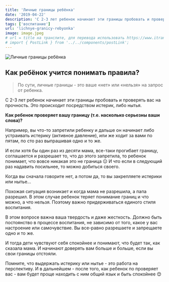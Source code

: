 ```yaml
---
title: 'Личные границы ребёнка'
date: '2019-04-22'
description: 'С 2-3 лет ребенок начинает эти границы пробовать и проверять вас на прочность. Это происходит посредством истерик, либо нытья. Как ребенок проверяет вашу границу (т.е. насколько серьезны ваши слова)?'
tags: ['воспитание']
url: 'lichnye-granicy-rebyonka'
image: image.jpeg
# url = title на транслите, для перевода использовать https://www.itranslit.com/
# import { PostLink } from '../../components/postLink';
---
```


![Личные границы ребёнка](./image.jpeg)

## Как ребёнок учится понимать правила?

> По сути, личные границы - это ваше «нет» или «нельзя» на запрос от ребенка.

С 2-3 лет ребенок начинает эти границы пробовать и проверять вас на прочность. Это происходит посредством истерик, либо нытья.

**Как ребенок проверяет вашу границу (т.е. насколько серьезны ваши слова)?**

Например, вы что-то запретили ребенку и дальше он начинает либо устраивать истерику (активное давление), или же ходит за вами по пятам, по сто раз выпрашивая одно и то же.

И если хотя бы один раз из десяти мама, все-таки прогибает границу, соглашается и разрешает то, что до этого запретила, то ребенок понимает, что вовсе никакая это не граница 😑 И что если в следующий раз надавить посильнее, то можно добиться своего.

Когда вы сначала говорите нет, а потом да, то вы закрепляете истерики или нытье...

Похожая ситуация возникает и когда мама не разрешила, а папа разрешил. В этом случае ребенок теряет понимание границ и что можно, а что нельзя. Поэтому важно придерживаться единого стиля воспитания.

В этом вопросе важна ваша твердость и даже жесткость. Должно быть постоянство в процессе воспитания, не зависимо от того, какое у вас настроение или самочувствие. Вы все-равно разрешаете и запрещаете одно и то же.

И тогда дети чувствуют себя спокойнее и понимают, что будет так, как сказала мама. И начинают доверять вам больше и больше, если вы свои границы отстояли.

Помните, что выдержать истерику или нытье - это работа на перспективу. И в дальнейшем - после того, как ребенок по проверяет вас - вам будет проще находить с ним общий язык и быть спокойнее 😊
